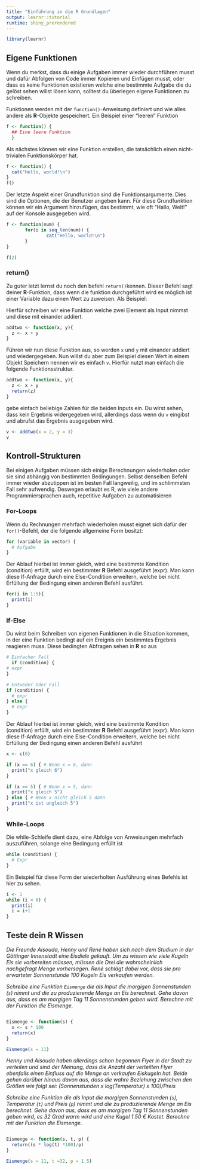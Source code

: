 ---
title: "Einführung in die R Grundlagen"
output: learnr::tutorial
runtime: shiny_prerendered
---
  
```{r, include=FALSE}
library(learnr)
```


## Eigene Funktionen

Wenn du merkst, dass du einige Aufgaben immer wieder durchführen musst und dafür Abfolgen von Code immer Kopieren und Einfügen musst, oder dass es keine Funktionen existieren welche eine bestimmte Aufgabe die du gelöst sehen willst lösen kann, solltest du überlegen eigene Funktionen zu schreiben.

Funktionen werden mit der `function()`-Anweisung definiert und wie alles andere als **R**-Objekte gespeichert. Ein Beispiel einer "leeren" Funktion

```{r}
f <- function() {
  ## Eine leere Funktion
  }

```

Als nächstes können wir eine Funktion erstellen, die tatsächlich einen nicht-trivialen Funktionskörper hat.
```{r}

f <- function() {
  cat("Hello, world!\n")
}
f()

```
Der letzte Aspekt einer Grundfunktion sind die Funktionsargumente. Dies sind die Optionen, die der Benutzer angeben kann. Für diese Grundfunktion können wir ein Argument hinzufügen, das bestimmt, wie oft "Hallo, Welt!" auf der Konsole ausgegeben wird.

```{r}

f <- function(num) {
       for(i in seq_len(num)) {
               cat("Hello, world!\n")
       }
}

f(2)

```

### return()

Zu guter letzt lernst du noch den befehl `return()`kennen. Dieser Befehl sagt deiner **R**-Funktion, dass wenn die funktion durchgeführt wird es möglich ist einer Variable dazu einen Wert zu zuweisen. Als Beispiel:

Hierfür schreiben wir eine Funktion welche zwei Element als Input nimmst und diese mit einander addiert. 

```{r, eval = FALSE}

addtwo <- function(x, y){
  z <- x + y
}

```

Führen wir nun diese Funktion aus, so werden `x` und `y` mit einander addiert und wiedergegeben. Nun willst du aber zum Beispiel diesen Wert in einem Objekt Speichern nennen wir es einfach `v`. Hierfür nutzt man einfach die folgende Funktionsstruktur.

```{r, eval = FALSE}

addtwo <- function(x, y){
  z <- x + y
  return(z)
}

```

gebe einfach beliebige Zahlen für die beiden Inputs ein. Du wirst sehen, dass kein Ergebnis widergegeben wird, allerdings dass wenn du `v` eingibst und abrufst das Ergebnis ausgegeben wird.

```{r addtow, exercise=TRUE}
v <- addtwo(x = 2, y = 3)
v
```



## Kontroll-Strukturen

Bei einigen Aufgaben müssen sich einige Berechnungen wiederholen oder sie sind abhängig von bestimmten
Bedingungen. Selbst denselben Befehl immer wieder abzutippen ist im besten Fall langweilig, und im
schlimmsten Fall sehr aufwendig. Deswegen erlaubt es R, wie viele andere Programmiersprachen auch,
repetitive Aufgaben zu automatisieren


### For-Loops

Wenn du Rechnungen mehrfach wiederholen musst eignet sich dafür der `for()`-Befehl, der die folgende
allgemeine Form besitzt:

```{r forBSP1, eval=FALSE}
for (variable in vector) {
  # Aufgabe
}
```

Der Ablauf hierbei ist immer gleich, wird eine bestimmte Kondition (condition) erfüllt, wird ein bestimmter
**R** Befehl ausgeführt (expr). Man kann diese If-Anfrage durch eine Else-Condition erweitern, welche bei
nicht Erfüllung der Bedingung einen anderen Befehl ausführt.

```{r forBSP2}
for(i in 1:5){
  print(i)
}
```

### If-Else

Du wirst beim Schreiben von eigenen Funktionen in die Situation kommen, in der eine Funktion bedingt
auf ein Ereignis ein bestimmtes Ergebnis reagieren muss. Diese bedingten Abfragen sehen in **R** so aus

```{r ifBSP1, eval=FALSE}
# Einfacher Fall
  if (condition) {
# expr
}

# Entweder Oder Fall
if (condition) {
  # expr
} else {
  # expr
}
```

Der Ablauf hierbei ist immer gleich, wird eine bestimmte Kondition (condition) erfüllt, wird ein bestimmter
**R** Befehl ausgeführt (expr). Man kann diese If-Anfrage durch eine Else-Condition erweitern, welche bei
nicht Erfüllung der Bedingung einen anderen Befehl ausführt

```{r ifBSP2}
x <- c(6)

if (x == 6) { # Wenn x = 6, dann
  print("x gleich 6")
}

if (x == 5) { # Wenn x = 5, dann
  print("x gleich 5")
} else { # Wenn x nicht gleich 5 dann
  print("x ist ungleich 5")
}
```

### While-Loops

Die while-Schleife dient dazu, eine Abfolge von Anweisungen mehrfach auszuführen, solange eine Bedingung
erfüllt ist

```{r whileBSP1, eval=FALSE}
while (condition) {
  # Expr
}
```

Ein Beispiel für diese Form der wiederholten Ausführung eines Befehls ist hier zu sehen.

```{r whileBSP2}
i <- 1
while (i < 6) {
  print(i)
  i = i+1
}
```



## Teste dein **R** Wissen

*Die Freunde Aisouda, Henny und René haben sich nach dem Studium in der Göttinger Innenstadt eine Eisdiele gekauft. Um zu wissen wie viele Kugeln Eis sie vorbereiten müssen, müssen die Drei die wahrscheinlich nachgefragt Menge vorhersagen. René schlägt dabei vor, dass sie pro erwarteter Sonnenstunde 100 Kugeln Eis verkaufen werden.*

*Schreibe eine Funktion `Eismenge` die als Input die morgigen Sonnenstunden (`s`) nimmt und die zu produzierende Menge an Eis berechnet. Gehe davon aus, dass es am morgigen Tag 11 Sonnenstunden geben wird. Berechne mit der Funktion die Eismenge.*
```{r function1, exercise=TRUE}

```

```{r function1-solution}
Eismenge <- function(s) {
  x <- s * 100
  return(x)
}

Eismenge(s = 11)
```

*Henny und Aisouda haben allerdings schon begonnen Flyer in der Stadt zu verteilen und sind der Meinung, dass die Anzahl der verteilten Flyer ebenfalls einen Einfluss auf die Menge an verkaufen Eiskugeln hat. Beide gehen darüber hinaus  davon aus, dass die wahre Beziehung zwischen den Größen wie folgt sei: (Sonnenstunden x log(Temperatur) x 100)/Preis*

*Schreibe eine Funktion die als Input die morgigen Sonnenstunden (`s`), Temperatur (`t`) und Preis (`p`) nimmt und die zu produzierende Menge an Eis berechnet. Gehe davon aus, dass es am morgigen Tag 11 Sonnenstunden geben wird, es 32 Grad warm wird und eine Kugel 1.50 € Kostet. Berechne mit der Funktion die Eismenge.*

```{r function2, exercise=TRUE}

```

```{r function2-solution}
Eismenge <- function(s, t, p) {
  return((s * log(t) *100)/p)
}

Eismenge(s = 11, t =32, p = 1.5)
```


